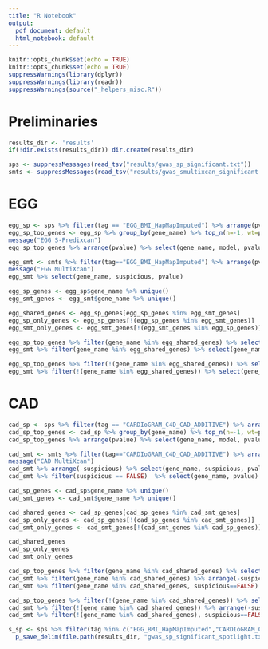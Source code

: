 ```yaml
---
title: "R Notebook"
output:
  pdf_document: default
  html_notebook: default
---
```



```r
knitr::opts_chunk$set(echo = TRUE)
knitr::opts_chunk$set(echo = TRUE)
suppressWarnings(library(dplyr))
suppressWarnings(library(readr))
suppressWarnings(source("_helpers_misc.R"))
```

# Preliminaries

```r
results_dir <- 'results'
if(!dir.exists(results_dir)) dir.create(results_dir)
```

```r
sps <- suppressMessages(read_tsv("results/gwas_sp_significant.txt"))
smts <- suppressMessages(read_tsv("results/gwas_smultixcan_significant.txt"))
```

# EGG


```r
egg_sp <- sps %>% filter(tag == "EGG_BMI_HapMapImputed") %>% arrange(pvalue)
egg_sp_top_genes <- egg_sp %>% group_by(gene_name) %>% top_n(n=-1, wt=pvalue)
message("EGG S-Predixcan")
egg_sp_top_genes %>% arrange(pvalue) %>% select(gene_name, model, pvalue)
```

```r
egg_smt <- smts %>% filter(tag=="EGG_BMI_HapMapImputed") %>% arrange(pvalue)
message("EGG MultiXcan")
egg_smt %>% select(gene_name, suspicious, pvalue)
```


```r
egg_sp_genes <- egg_sp$gene_name %>% unique()
egg_smt_genes <- egg_smt$gene_name %>% unique()

egg_shared_genes <- egg_sp_genes[egg_sp_genes %in% egg_smt_genes]
egg_sp_only_genes <- egg_sp_genes[!(egg_sp_genes %in% egg_smt_genes)]
egg_smt_only_genes <- egg_smt_genes[!(egg_smt_genes %in% egg_sp_genes)]
```

```r
egg_sp_top_genes %>% filter(gene_name %in% egg_shared_genes) %>% select(gene_name, model, pvalue)
egg_smt %>% filter(gene_name %in% egg_shared_genes) %>% select(gene_name, suspicious, pvalue)
```
```r
egg_sp_top_genes %>% filter(!(gene_name %in% egg_shared_genes)) %>% select(gene_name, model, pvalue)
egg_smt %>% filter(!(gene_name %in% egg_shared_genes)) %>% select(gene_name, suspicious, pvalue)
```

# CAD

```r
cad_sp <- sps %>% filter(tag == "CARDIoGRAM_C4D_CAD_ADDITIVE") %>% arrange(pvalue)
cad_sp_top_genes <- cad_sp %>% group_by(gene_name) %>% top_n(n=-1, wt=pvalue)
cad_sp_top_genes %>% arrange(pvalue) %>% select(gene_name, model, pvalue)
```

```r
cad_smt <- smts %>% filter(tag=="CARDIoGRAM_C4D_CAD_ADDITIVE") %>% arrange(pvalue)
message("CAD MultiXcan")
cad_smt %>% arrange(-suspicious) %>% select(gene_name, suspicious, pvalue)
cad_smt %>% filter(suspicious == FALSE)  %>% select(gene_name, pvalue)
```

```r
cad_sp_genes <- cad_sp$gene_name %>% unique()
cad_smt_genes <- cad_smt$gene_name %>% unique()

cad_shared_genes <- cad_sp_genes[cad_sp_genes %in% cad_smt_genes]
cad_sp_only_genes <- cad_sp_genes[!(cad_sp_genes %in% cad_smt_genes)]
cad_smt_only_genes <- cad_smt_genes[!(cad_smt_genes %in% cad_sp_genes)]

cad_shared_genes
cad_sp_only_genes
cad_smt_only_genes
```

```r
cad_sp_top_genes %>% filter(gene_name %in% cad_shared_genes) %>% select(gene_name, model, pvalue)
cad_smt %>% filter(gene_name %in% cad_shared_genes) %>% arrange(-suspicious) %>% select(gene_name, suspicious, pvalue)
cad_smt %>% filter(gene_name %in% cad_shared_genes, suspicious==FALSE) %>% select(gene_name, pvalue)
```

```r
cad_sp_top_genes %>% filter(!(gene_name %in% cad_shared_genes)) %>% select(gene_name, model, pvalue)
cad_smt %>% filter(!(gene_name %in% cad_shared_genes)) %>% arrange(-suspicious) %>% select(gene_name, suspicious, pvalue)
cad_smt %>% filter(!(gene_name %in% cad_shared_genes), suspicious==FALSE) %>% select(gene_name, pvalue)
```



```r
s_sp <- sps %>% filter(tag %in% c("EGG_BMI_HapMapImputed","CARDIoGRAM_C4D_CAD_ADDITIVE")) %>% select(-name) %>%
  p_save_delim(file.path(results_dir, "gwas_sp_significant_spotlight.txt"))
  

```